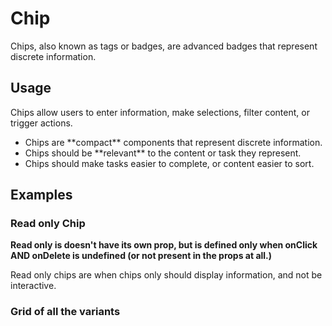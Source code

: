 
# Chip

Chips, also known as tags or badges, are advanced badges that represent discrete information.

<Links figmaUrl="https://www.figma.com/design/fk8AI59x5HqPCBg4Nemlkl/💠-Component-Library---Amplify?node-id=2382-84016&t=eBjrjWKcBq1Sc2Bi-11" />

<Primary />
<Controls />

## Usage

Chips allow users to enter information, make selections, filter content, or trigger actions.

<ul>
  <li>Chips are **compact** components that represent discrete information.</li>
  <li>Chips should be **relevant** to the content or task they represent.</li>
  <li>
    Chips should make tasks easier to complete, or content easier to sort.
  </li>
</ul>

## Examples

### Read only Chip

**Read only is doesn't have its own prop, but is defined only when onClick AND onDelete is undefined (or not present in the props at all.)**

Read only chips are when chips only should display information, and not be interactive.

<Canvas of={ComponentStories.ReadOnlyChip} />

### Grid of all the variants

<Canvas of={ComponentStories.ChipVariantsWithStates} />
